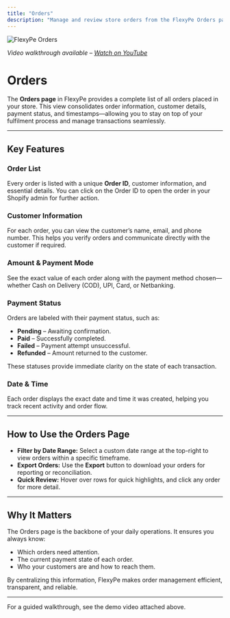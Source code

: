 ```yaml
---
title: "Orders"
description: "Manage and review store orders from the FlexyPe Orders page."
---
```


<img
  className="rounded-lg"
  src="/images/orders/image.png"
  alt="FlexyPe Orders"
/>

*Video walkthrough available – [Watch on YouTube](#)*

# Orders

The **Orders page** in FlexyPe provides a complete list of all orders placed in your store. This view consolidates order information, customer details, payment status, and timestamps—allowing you to stay on top of your fulfilment process and manage transactions seamlessly.

---

## Key Features

### Order List
Every order is listed with a unique **Order ID**, customer information, and essential details. You can click on the Order ID to open the order in your Shopify admin for further action.

### Customer Information
For each order, you can view the customer’s name, email, and phone number. This helps you verify orders and communicate directly with the customer if required.

### Amount & Payment Mode
See the exact value of each order along with the payment method chosen—whether Cash on Delivery (COD), UPI, Card, or Netbanking.

### Payment Status
Orders are labeled with their payment status, such as:
- **Pending** – Awaiting confirmation.  
- **Paid** – Successfully completed.  
- **Failed** – Payment attempt unsuccessful.  
- **Refunded** – Amount returned to the customer.  

These statuses provide immediate clarity on the state of each transaction.

### Date & Time
Each order displays the exact date and time it was created, helping you track recent activity and order flow.

---

## How to Use the Orders Page

- **Filter by Date Range:** Select a custom date range at the top-right to view orders within a specific timeframe.  
- **Export Orders:** Use the **Export** button to download your orders for reporting or reconciliation.  
- **Quick Review:** Hover over rows for quick highlights, and click any order for more detail.  

---

## Why It Matters

The Orders page is the backbone of your daily operations. It ensures you always know:
- Which orders need attention.  
- The current payment state of each order.  
- Who your customers are and how to reach them.  

By centralizing this information, FlexyPe makes order management efficient, transparent, and reliable.  

---

For a guided walkthrough, see the demo video attached above.  
